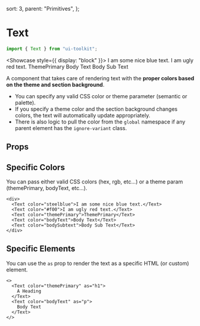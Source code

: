 
  sort: 3,
  parent: "Primitives",
};

# Text

```typescript
import { Text } from "ui-toolkit";
```

<Showcase style={{ display: "block" }}>
  <Text color="steelblue">I am some nice blue text.</Text>
  <Text color="#f00">I am ugly red text.</Text>
  <Text color="themePrimary">ThemePrimary</Text>
  <Text color="bodyText">Body Text</Text>
  <Text color="bodySubtext">Body Sub Text</Text>
</Showcase>

A component that takes care of rendering text with the <b>proper colors based on the theme and section background</b>.

- You can specify any valid CSS color or theme parameter (semantic or palette).
- If you specify a theme color and the section background changes colors, the text will automatically update appropriately.
- There is also logic to
  pull the color from the `global` namespace if any parent element has the `ignore-variant` class.

## Props

<PropsTable name="TextProps" />

## Specific Colors

You can pass either valid CSS colors (hex, rgb, etc...) or a theme param (themePrimary, bodyText, etc...).

```tsx live=true
<div>
  <Text color="steelblue">I am some nice blue text.</Text>
  <Text color="#f00">I am ugly red text.</Text>
  <Text color="themePrimary">ThemePrimary</Text>
  <Text color="bodyText">Body Text</Text>
  <Text color="bodySubtext">Body Sub Text</Text>
</div>
```

## Specific Elements

You can use the `as` prop to render the text as a specific HTML (or custom) element.

```tsx live=true
<>
  <Text color="themePrimary" as="h1">
    A Heading
  </Text>
  <Text color="bodyText" as="p">
    Body Text
  </Text>
</>
```
